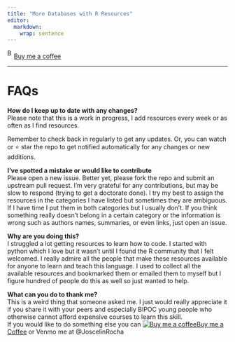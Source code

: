 ```yaml
---
title: "More Databases with R Resources"
editor: 
  markdown: 
    wrap: sentence
---
```


<link href="https://fonts.googleapis.com/css?family=Cookie" rel="stylesheet"><a class="bmc-button" target="_blank" href="https://www.buymeacoffee.com/JoscelinRocha">![Buy me a coffee](https://cdn.buymeacoffee.com/buttons/bmc-new-btn-logo.svg){alt="Buy me a coffee" width="15" height="21"}Buy me a coffee</a>

------------------------------------------------------------------------

# FAQs

**How do I keep up to date with any changes?**\
Please note that this is a work in progress, I add resources every week or as often as I find resources.

Remember to check back in regularly to get any updates.
Or, you can watch or ⭐ star the repo to get notified automatically for any changes or new additions.

**I've spotted a mistake or would like to contribute**\
Please open a new issue.
Better yet, please fork the repo and submit an upstream pull request.
I'm very grateful for any contributions, but may be slow to respond (trying to get a doctorate done).
I try my best to assign the resources in the categories I have listed but sometimes they are ambiguous.
If I have time I put them in both categories but I usually don't.
If you think something really doesn't belong in a certain category or the information is wrong such as authors names, summaries, or even links, just open an issue.

**Why are you doing this?**\
I struggled a lot getting resources to learn how to code.
I started with python which I love but it wasn't until I found the R community that I felt welcomed.
I really admire all the people that make these resources available for anyone to learn and teach this language.
I used to collect all the available resources and bookmarked them or emailed them to myself but I figure hundred of people do this as well so just wanted to help.

**What can you do to thank me?**\
This is a weird thing that someone asked me.
I just would really appreciate it if you share it with your peers and especially BIPOC young people who otherwise cannot afford expensive courses to learn this skill.\
If you would like to do something else you can <link href="https://fonts.googleapis.com/css?family=Cookie" rel="stylesheet"><a class="bmc-button" target="_blank" href="https://www.buymeacoffee.com/JoscelinRocha"><img src="https://cdn.buymeacoffee.com/buttons/bmc-new-btn-logo.svg" alt="Buy me a coffee"/>Buy me a Coffee</a> or Venmo me at @JoscelinRocha
